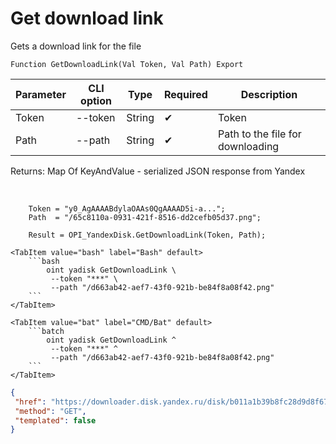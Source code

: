 ﻿---
sidebar_position: 6
---


# Get download link
 Gets a download link for the file



`Function GetDownloadLink(Val Token, Val Path) Export`

  | Parameter | CLI option | Type | Required | Description |
  |-|-|-|-|-|
  | Token | --token | String | &#x2714; | Token |
  | Path | --path | String | &#x2714; | Path to the file for downloading |

  
  Returns:  Map Of KeyAndValue - serialized JSON response from Yandex

<br/>




```bsl title="1C:Enterprise/OneScript code example"
    Token = "y0_AgAAAABdylaOAAs0QgAAAAD5i-a...";
    Path  = "/65c8110a-0931-421f-8516-dd2cefb05d37.png";

    Result = OPI_YandexDisk.GetDownloadLink(Token, Path);
```
 

 <Tabs>
  
    <TabItem value="bash" label="Bash" default>
        ```bash
            oint yadisk GetDownloadLink \
             --token "***" \
             --path "/d663ab42-aef7-43f0-921b-be84f8a08f42.png"
        ```
    </TabItem>
  
    <TabItem value="bat" label="CMD/Bat" default>
        ```batch
            oint yadisk GetDownloadLink ^
             --token "***" ^
             --path "/d663ab42-aef7-43f0-921b-be84f8a08f42.png"
        ```
    </TabItem>
</Tabs>


```json title="Result"
{
 "href": "https://downloader.disk.yandex.ru/disk/b011a1b39b8fc28d9d8f678e0f0e1a8f83616cd74b0acf3d4f4fba8863bb2e82/67065663/gwThwhLBKYvLhQCNnqAHikawF6ofeh69S2Q-9g1T5IGPQ-vmmg5ho0UNlym1cYvMYt55yWUwrNHLEwnJN27VGg%3D%3D?uid=1573541518&filename=b7cc5558-c4bc-4a1f-a2b9-0c087ad7c73d.png&disposition=attachment&hash=&limit=0&content_type=multipart&owner_uid=1573541518&fsize=2114023&hid=03d7263840468e281bd0b238a26e7d0d&media_type=image&tknv=v2&etag=9e0176f87f6565a22f78e0f9b39a4d78",
 "method": "GET",
 "templated": false
}
```
